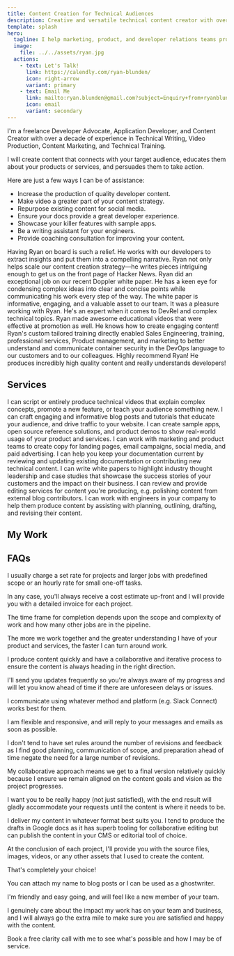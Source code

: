 ```yaml
---
title: Content Creation for Technical Audiences
description: Creative and versatile technical content creator with over a decade of experience in Technical Training, Technical Writing, Video Production, and Content Marketing
template: splash
hero:
  tagline: I help marketing, product, and developer relations teams produce highly technical content that educates and inspires action.
  image:
    file: ../../assets/ryan.jpg
  actions:
    - text: Let's Talk!
      link: https://calendly.com/ryan-blunden/
      icon: right-arrow
      variant: primary
    - text: Email Me
      link: mailto:ryan.blunden@gmail.com?subject=Enquiry+from+ryanblunden.dev
      icon: email
      variant: secondary
---
```



<GoogleAnalytics />

<CardGrid>
  <Card title="About Me">
    <p>
      I'm a freelance Developer Advocate, Application Developer, and Content
      Creator with over a decade of experience in Technical Writing, Video
      Production, Content Marketing, and Technical Training.
    </p>
    <p>
      I will create content that connects with your target audience, educates
      them about your products or services, and persuades them to take action.
    </p>
  </Card>
  <Card title="How I Can Help">
    <p>Here are just a few ways I can be of assistance:</p>
    <ul class="pl-6">
      <li>Increase the production of quality developer content.</li>
      <li>Make video a greater part of your content strategy.</li>
      <li>Repurpose existing content for social media.</li>
      <li>Ensure your docs provide a great developer experience.</li>
      <li>Showcase your killer features with sample apps.</li>
      <li>Be a writing assistant for your engineers.</li>
      <li>Provide coaching consultation for improving your content.</li>
    </ul>
  </Card>
</CardGrid>

<TestimonialGrid title="Testimonials">
  <Testimonial
    name="Maria Zahorcova"
    image="maria"
    title="Chief Marketing Officer, Octomind"
  >
    Having Ryan on board is such a relief. He works with our developers to
    extract insights and put them into a compelling narrative. Ryan not only
    helps scale our content creation strategy—he writes pieces intriguing enough
    to get us on the front page of Hacker News.
  </Testimonial>
  <Testimonial
    name="Lindsay"
    image="lindsay"
    title="Sr. Digital Marketing Manager, Doppler"
  >
    Ryan did an exceptional job on our recent Doppler white paper. He has a keen
    eye for condensing complex ideas into clear and concise points while
    communicating his work every step of the way. The white paper is
    informative, engaging, and a valuable asset to our team.
  </Testimonial>
  <Testimonial
    name="Yasmine Helmy"
    image="yasmine"
    title="Growth Marketing Lead, Instabug"
  >
    It was a pleasure working with Ryan. He's an expert when it comes to DevRel
    and complex technical topics.
  </Testimonial>
  <Testimonial
    name="Dan Adler"
    image="dan"
    title="Head of Business, Operations and Strategy, Sourcegraph"
  >
    Ryan made awesome educational videos that were effective at promotion as
    well. He knows how to create engaging content!
  </Testimonial>
  <Testimonial
    name="Parag Baxi"
    image="parag"
    title="Product Portfolio Manager, Tenable Network Security"
  >
    Ryan's custom tailored training directly enabled Sales Engineering,
    training, professional services, Product management, and marketing to better
    understand and communicate container security in the DevOps language to our
    customers and to our colleagues.
  </Testimonial>
  <Testimonial name="Brian Vallelunga" image="brian" title="CEO, Doppler">
    Highly recommend Ryan! He produces incredibly high quality content and
    really understands developers!
  </Testimonial>
</TestimonialGrid>

<h2 id="services" class="text-center">
  Services
</h2>

<CardGrid>
  <Card title="Video Production" icon="youtube">
    I can script or entirely produce technical videos that explain complex
    concepts, promote a new feature, or teach your audience something new.
  </Card>
  <Card title="Blog Posts and Tutorials" icon="pencil">
    I can craft engaging and informative blog posts and tutorials that educate
    your audience, and drive traffic to your website.
  </Card>
  <Card title="Sample Apps & Product Demos" icon="github">
    I can create sample apps, open source reference solutions, and product demos
    to show real-world usage of your product and services.
  </Card>
  <Card title="Marketing Content" icon="rocket">
    I can work with marketing and product teams to create copy for landing
    pages, email campaigns, social media, and paid advertising.
  </Card>
  <Card title="Technical Writing" icon="add-document">
    I can help you keep your documentation current by reviewing and updating
    existing documentation or contributing new technical content.
  </Card>
  <Card title="White Papers and Case Studies" icon="open-book">
    I can write white papers to highlight industry thought leadership and case
    studies that showcase the success stories of your customers and the impact
    on their business.
  </Card>
  <Card title="Review and Feedback" icon="magnifier">
    I can review and provide editing services for content you're producing, e.g.
    polishing content from external blog contributors.
  </Card>
  <Card title="Writing Assistant" icon="pen">
    I can work with engineers in your company to help them produce content by
    assisting with planning, outlining, drafting, and revising their content.
  </Card>
</CardGrid>

<h2 id="my-work" class="text-center">
  My Work
</h2>

<Tabs>
  <TabItem label="Videos">
    <YouTubeGrid
      videos={[
        {
          href: "https://www.youtube.com/watch?v=qviAaoXbV9k",
          title: "Bryntum YouTube Video Ad",
          description:
            "Video add for Bryntum's Scheduler web component.",
        },
        {
          href: "https://www.youtube.com/watch?v=RU8ZRswPb_s",
          title: "Doppler vs Traditional Secrets Managers",
          description:
            "Shows how Doppler differs from traditional secrets managers.",
        },
        {
          href: "https://www.youtube.com/watch?v=GHAZNmvO5gY",
          title: "Bryntum Home Page Video",
          description:
            "Promotional video showcasing Bryntum's web components .",
        },
        {
          href: "https://www.youtube.com/watch?v=zLMEN9zuLJY",
          title: "Bryntum Conference Booth Demo Video",
          description:
            "Looping video for Bryntum showcasing their web components.",
        },
        {
          href: "https://youtu.be/PGy5xkzmTS0",
          title: "Doppler Enterprise Demo",
          description:
            "Quick 5 minute video to showcase Doppler's enterprise capabilities.",
        },
        {
          href: "https://youtu.be/us_NlOW3PFE",
          title: "SecretOps Beginners Series | Part 1",
          description:
            "Part explainer (SecretOps) and how to get started with Doppler.",
        },
        {
          href: "https://youtu.be/p8Tci4f2cuQ",
          title: "SecretOps Beginners Series | Part 2",
          description: "Explains Doppler’s Team Management features.",
        },
        {
          href: "https://youtu.be/3AtGZHXl0GQ",
          title: "SecretOps Beginners Series | Part 3",
          description: "Explains Doppler’s secrets orchestration model.",
        },
        {
          href: "https://youtu.be/pjnma9yf3G8",
          title: "SecretOps Beginners Series | Part 4",
          description: "Showcases Doppler’s secrets management UI features.",
        },
        {
          href: "https://youtu.be/d9hqePhFu0Y",
          title: "SecretOps Beginners Series | Part 5",
          description: "Doppler’s database and API secrets rotation in action.",
        },
        {
          href: "https://youtu.be/wOkow-qb_Ys",
          title: "Doppler 2 Minute Overview",
          description:
            "General overview of Doppler for managing application config and secrets.",
        },
        {
          href: "https://youtu.be/a_5ewsxTtUA",
          title: "Doppler Kubernetes CLI Integration",
          description:
            "How to use the Doppler CLI to inject secrets into a Kubernetes deployment.",
        },
      ]}
    />
  </TabItem>
  <TabItem label="Thought Leadership">
    <LinkCard
      title="Secrets Management: Doppler or HashiCorp Vault?"
      description="Post on The New Stack comparing Doppler to HashiCorp Vault aimed at enterprise buyers."
      href="https://thenewstack.io/secrets-management-doppler-or-hashicorp-vault/"
      target="_blank"
    />
    <LinkCard
      title="Siloed Secrets and Security Theatre: Why We Need SecretOps"
      description="To embrace modern software development practices and manage secrets at scale, we need to shift to a SecretsOps approach."
      href="https://www.doppler.com/blog/siloed-secrets-and-security-theatre-why-we-need-secretops"
      target="_blank"
    />
    <LinkCard
      title="Why syncing .env files doesn’t scale for secrets management"
      description="Using a SecretOps Platform such as Doppler is the key to managing environment variables securely."
      href="https://www.doppler.com/blog/why-syncing-env-files-doesnt-scale-for-secrets-management"
      target="_blank"
    />
    <LinkCard
      title="Why Manually Updating .env Files is Not DevOps"
      description="It's time to automate how you inject environment variables into your applications."
      href="https://www.doppler.com/blog/manually-updating-env-files-isnt-devops"
      target="_blank"
    />
    <LinkCard
      title="How To Prevent Secrets From Ending Up On Developer's Machines"
      description="Goodbye hard-coded .env files. Hello, runtime secrets injection."
      href="https://www.doppler.com/blog/how-to-prevent-secrets-from-ending-up-on-developers-machines"
      target="_blank"
    />
  </TabItem>
  <TabItem label="Tutorials">
    <LinkCard
      title="Doppler Encrypted Secrets Snapshots for High Availability"
      description="Ensuring applications can always access their secrets using an encrypted secrets fallback file."
      href="https://www.doppler.com/blog/doppler-encrypted-secrets-snapshots-for-high-availability"
      target="_blank"
    />
    <LinkCard
      title="Visual Studio Code Remote Dev Containers on AWS Set Up Guide"
      description="Configure your local and cloud based remote development environment for Visual Studio Code's Dev Containers."
      href="https://www.doppler.com/blog/visual-studio-code-remote-dev-containers-on-aws"
      target="_blank"
    />
    <LinkCard
      title="How to Set Environment Variables for a Python Django Application using Apache and mod_wsgi in Docker"
      description="Learn the how to use environment variables with Apache and mod_wsgi for Python applications in Docker"
      href="https://www.doppler.com/blog/environment-variables-python-django-apache-mod-wsgi-docker"
      target="_blank"
    />
    <LinkCard
      title="How to Configure MongoDB 5 for TLS/SSL Connections on Debian/Ubuntu"
      description="Configure MongoDB connections over TLS/SSL the easy way, even when using self-signed certificates. No hacks required!"
      href="https://www.doppler.com/blog/how-to-configure-mongodb-5-for-tlsssl-connections-on-debianubuntu"
      target="_blank"
    />
    <LinkCard
      title="Managing PKCS12 Certificates in Kubernetes using the Doppler Secrets Operator"
      description="Use Doppler's Kubernetes Operator to automatically sync certificate updates."
      href="https://www.doppler.com/blog/using-the-doppler-kubernetes-operator-for-managing-pkcs12-certificates"
      target="_blank"
    />
    <LinkCard
      title="Ultimate Guide to Managing Mac and Linux Environment Variables in Bash"
      description="Most developers take years to fully master environment variables. This is what they know."
      href="https://www.doppler.com/blog/how-to-set-environment-variables-in-linux-and-mac"
      target="_blank"
    />
  </TabItem>
  <TabItem label="Case Studies">
    <FluidGrid minColumnWidth="25rem">
      <ShowCaseCard
        title="Doppler Hyper Case Study"
        href="https://www.doppler.com/case-studies/hyper"
        target="_blank"
        thumbnail="doppler-case-study.jpg"
      />
      <ShowCaseCard
        title="Sourcegraph Lyft Case Study"
        href="/Lyft-Sourcegraph-case-study.pdf"
        target="_blank"
        thumbnail="lyft-case-study.jpg"
      />
      <ShowCaseCard
        title="Sourcegraph Quantcast Case Study"
        href="/Quantcast-Sourcegraph-case-study.pdf"
        target="_blank"
        thumbnail="quantcast-case-study.jpg"
      />
      <ShowCaseCard
        title="Sourcegraph Thorn Case Study"
        href="/Thorn%20Sourcegraph%20case%20study%20v2.pdf"
        target="_blank"
        thumbnail="thorn-case-study.jpg"
      />
    </FluidGrid>
  </TabItem>
  <TabItem label="White Papers">
    <FluidGrid>
      <ShowCaseCard
        title="The Future of Secrets Management White Paper"
        href="Doppler-TheFutureOfSecretsManagement.pdf"
        target="_blank"
        thumbnail="doppler-whitepaper.png"
      />
      <ShowCaseCard
        title="Redefining Secrets Management White Paper"
        href="Redefining-Secrets-Management-Doppler-SecretOps-Platform.pdf"
        target="_blank"
        thumbnail="doppler-ebook.jpg"
      />
    </FluidGrid>
  </TabItem>
  <TabItem label="Sample Apps">
    <FluidGrid minColumnWidth="20rem">
      <ShowCaseCard
        title="Yodaspeak"
        description="Flask app that translates an English phrase to 'Yoda-speak'."
        href="https://github.com/DopplerUniversity/yodaspeak"
        thumbnail="yodaspeak.jpg"
      />
      <ShowCaseCard
        title="Django ChatGPT Clone"
        description="Django version of a ChatGPT clone originally built in Flask."
        href="https://github.com/DopplerUniversity/django-chatgpt-clone"
        thumbnail="django-chatgpt-clone.jpg"
      />
      <ShowCaseCard
        title="Mandalorian GIFs Vercel"
        description="Next.js app for testing Doppler secrets sync for Vercel."
        href="https://github.com/DopplerUniversity/mandalorian-gifs-vercel"
        thumbnail="mandalorian-gifs-vercel.jpg"
      />
      <ShowCaseCard
        title="Doppler Ruby on Rails Encrypted Credentials"
        description="Proof of concept using Doppler's CLI to create Rails encrypted credentials."
        href="https://github.com/DopplerUniversity/doppler-ruby-on-rails"
        thumbnail="doppler-cli.png"
      />
      <ShowCaseCard
        title="Doppler Spring Boot Sample App"
        description="Doppler-injected secrets for Spring Boot applications."
        href="https://github.com/DopplerUniversity/doppler-spring-boot"
        thumbnail="doppler-cli.png"
      />
      <ShowCaseCard
        title="Doppler ASP.NET Core Web App"
        description="Doppler-injected secrets for ASP.NET Core Applications."
        href="https://github.com/DopplerUniversity/doppler-spring-boot"
        thumbnail="doppler-cli.png"
      />
    </FluidGrid>
  </TabItem>
  <TabItem label="Open Source">
    <FluidGrid minColumnWidth="18rem">
      <ShowCaseCard
        title="Kubernetes External Secrets"
        description="Kubernetes secrets sync from external secrets stores."
        href="https://github.com/external-secrets/external-secrets"
        thumbnail="doppler-external-secrets.png"
      />
      <ShowCaseCard
        title="Doppler Kubernetes Secrets Operator"
        description="Kubernetes secrets sync from Doppler with auto-reloading of deployments."
        href="https://github.com/external-secrets/external-secrets"
        thumbnail="doppler-kubernetes-operator.jpg"
      />
      <ShowCaseCard
        title="GitOps Secrets Node.js"
        description="GitOps encrypted secrets workflow for Node.js serverless applications."
        href="https://github.com/DopplerHQ/gitops-secrets-nodejs"
        thumbnail="gitops-secrets.jpg"
      />
      <ShowCaseCard
        title="Doppler CLI"
        description="Official Doppler CLI."
        href="https://github.com/DopplerHQ/cli"
        thumbnail="doppler-cli.png"
      />
      <ShowCaseCard
        title="Python Doppler Env"
        description="Inject Doppler secrets as environment variables in local development."
        href="https://github.com/DopplerHQ/python-doppler-env"
        thumbnail="doppler-python.png"
      />
      <ShowCaseCard
        title="Doppler Secrets Fetch GitHub Action"
        description="Securely inject Doppler secrets into your GitHub Actions."
        href="https://github.com/DopplerHQ/secrets-fetch-action"
        thumbnail="secrets-fetch-action.jpg"
      />
    </FluidGrid>
  </TabItem>
</Tabs>

<h2 id="faqs" class="text-center">
  FAQs
</h2>

<FAQList title="FAQs">
  <FAQ title="How do you charge for your services?">
    <p>
      I usually charge a set rate for projects and larger jobs with predefined
      scope or an hourly rate for small one-off tasks.
    </p>
    <p>
      In any case, you'll always receive a cost estimate up-front and I will
      provide you with a detailed invoice for each project.
    </p>
  </FAQ>
  <FAQ title="How long does it take to complete a project?">
    <p>
      The time frame for completion depends upon the scope and complexity of
      work and how many other jobs are in the pipeline.
    </p>
    <p>
      The more we work together and the greater understanding I have of your
      product and services, the faster I can turn around work.
    </p>
    <p>
      I produce content quickly and have a collaborative and iterative process
      to ensure the content is always heading in the right direction.
    </p>
    <p>
      I'll send you updates frequently so you're always aware of my progress and
      will let you know ahead of time if there are unforeseen delays or issues.
    </p>
  </FAQ>
  <FAQ title="How do you communicate with your clients?">
    <p>
      I communicate using whatever method and platform (e.g. Slack Connect)
      works best for them.
    </p>
    <p>
      I am flexible and responsive, and will reply to your messages and emails
      as soon as possible.
    </p>
  </FAQ>
  <FAQ title="How do you handle revisions and feedback?">
    <p>
      I don't tend to have set rules around the number of revisions and feedback
      as I find good planning, communication of scope, and preparation ahead of
      time negate the need for a large number of revisions.
    </p>
    <p>
      My collaborative approach means we get to a final version relatively
      quickly because I ensure we remain aligned on the content goals and vision
      as the project progresses.
    </p>
    <p>
      I want you to be really happy (not just satisfied), with the end result
      will gladly accommodate your requests until the content is where it needs
      to be.
    </p>
  </FAQ>
  <FAQ title="How do you deliver your content?">
    <p>
      I deliver my content in whatever format best suits you. I tend to produce
      the drafts in Google docs as it has superb tooling for collaborative
      editing but can publish the content in your CMS or editorial tool of
      choice.
    </p>
    <p>
      At the conclusion of each project, I'll provide you with the source files,
      images, videos, or any other assets that I used to create the content.
    </p>
  </FAQ>
  <FAQ title="Does the content need to be attributed to you?">
    <p>That's completely your choice!</p>
    <p>
      You can attach my name to blog posts or I can be used as a ghostwriter.
    </p>
  </FAQ>
  <FAQ title="What are the benefits of working with you?">
    <p>
      I'm friendly and easy going, and will feel like a new member of your team.
    </p>
    <p>
      I genuinely care about the impact my work has on your team and business,
      and I will always go the extra mile to make sure you are satisfied and
      happy with the content.
    </p>
  </FAQ>
</FAQList>

<div class="cta-wrapper pt-12">
  <CTA
    title="Ready to take your content to the next level?"
    cta="Book a Call"
    href="https://calendly.com/ryan-blunden"
    target="_blank"
  >
    Book a free clarity call with me to see what's possible and how I may be of
    service.
  </CTA>
</div>
